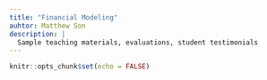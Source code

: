 ```yaml
---
title: "Financial Modeling"
auhtor: Matthew Son
description: |
  Sample teaching materials, evaluations, student testimonials
---
```


```r
knitr::opts_chunk$set(echo = FALSE)
```


